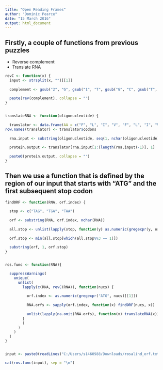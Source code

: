 ---
title: "Open Reading Frames"
author: "Dominic Pearce"
date: "15 March 2016"
output: html_document
---

## Firstly, a couple of functions from previous puzzles
 - Reverse complement
 - Translate RNA
 
```{r, include=FALSE}
revC <- function(x) {
  input <- strsplit(x, "")[[1]]
  
  complement <- gsub("2", "G", gsub("1", "T", gsub("G", "C", gsub("T", "A", gsub("C", "2", gsub("A", "1", input))))))
  
  paste(rev(complement), collapse = "")
}


translateRNA <- function(oligonucleotide) {
  
  translator <- data.frame(AA = c("F", "L", "I", "V", "F", "L", "I", "V", "L", "L", "I", "V", "L", "L", "M", "V", "S", "P", "T", "A", "S", "P", "T", "A", "S", "P", "T", "A", "S", "P", "T", "A", "Y", "H", "N", "D", "Y", "H", "N", "D", "Stop", "Q", "K", "E", "Stop", "Q", "K", "E", "C", "R", "S", "G", "C", "R", "S", "G", "Stop", "R", "R", "G", "W", "R", "R", "G"), codons = c("TTT", "CTT", "ATT", "GTT", "TTC", "CTC", "ATC", "GTC", "TTA", "CTA", "ATA", "GTA", "TTG", "CTG", "ATG", "GTG", "TCT", "CCT", "ACT", "GCT", "TCC", "CCC", "ACC", "GCC", "TCA", "CCA", "ACA", "GCA", "TCG", "CCG", "ACG", "GCG", "TAT", "CAT", "AAT", "GAT", "TAC", "CAC", "AAC", "GAC", "TAA", "CAA", "AAA", "GAA", "TAG", "CAG", "AAG", "GAG", "TGT", "CGT", "AGT", "GGT", "TGC", "CGC", "AGC", "GGC", "TGA", "CGA", "AGA", "GGA", "TGG", "CGG", "AGG", "GGG"), stringsAsFactors = FALSE)
row.names(translator) <- translator$codons
  
  rna.input <- substring(oligonucleotide, seq(1, nchar(oligonucleotide), 3), seq(3, nchar(oligonucleotide), 3))
  
  protein.output <- translator[rna.input[1:(length(rna.input)-1)], 1]
  
  paste0(protein.output, collapse = "")
}

```

## Then we use a function that is defined by the region of our input that starts with "ATG" and the first subsequent stop codon
```{r}
findORF <- function(RNA, orf.index) {
  
  stop <- c("TAG", "TGA", "TAA")
  
  orf <- substring(RNA, orf.index, nchar(RNA))
  
  all.stop <- unlist(lapply(stop, function(y) as.numeric(gregexpr(y, orf)[[1]])))
  
  orf.stop <- min(all.stop[which(all.stop%%3 == 1)])
                  
  substring(orf, 1, orf.stop)
}


ros.func <- function(RNA){

  suppressWarnings(
    unique(
      unlist(
        lapply(c(RNA, revC(RNA)), function(nucs) {
          
          orf.index <- as.numeric(gregexpr("ATG", nucs)[[1]])
          
          RNA.orfs <- sapply(orf.index, function(x) findORF(nucs, x))
          
          unlist(lapply(na.omit(RNA.orfs), function(x) translateRNA(x)))
        }
        )
      )
    )
  )
}


input <- paste0(readLines("C:/Users/s1460988/Downloads/rosalind_orf.txt")[-1], collapse = "")

cat(ros.func(input), sep = "\n")
```

